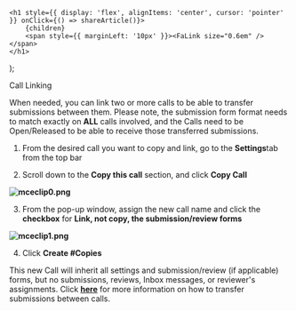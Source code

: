 

    <h1 style={{ display: 'flex', alignItems: 'center', cursor: 'pointer' }} onClick={() => shareArticle()}>
        {children} 
        <span style={{ marginLeft: '10px' }}><FaLink size="0.6em" /></span>
    </h1>
);

<ToastContainer />

<ClickableTitle>Call Linking</ClickableTitle>




When needed, you can link two or more calls to be able to transfer submissions between them. Please note, the submission form format needs to match exactly on **ALL** calls involved, and the Calls need to be Open/Released to be able to receive those transferred submissions.


1. From the desired call you want to copy and link, go to the **Settings**tab from the top bar


2. Scroll down to the **Copy this call** section, and click **Copy Call**


**![mceclip0.png](../../../resources/article-images/13834444511123-Call-Linking_1.png)**


3. From the pop-up window, assign the new call name and click the **checkbox** for **Link, not copy, the submission/review forms**


**![mceclip1.png](../../../resources/article-images/13834444511123-Call-Linking_2.png)**


4. Click **Create #Copies**


This new Call will inherit all settings and submission/review (if applicable) forms, but no submissions, reviews, Inbox messages, or reviewer's assignments. Click **[here](https://docs-for-customers.slayte.com/hc/en-us/articles/13553075434643-Submissions-Bulk-Actions-)** for more information on how to transfer submissions between calls.



